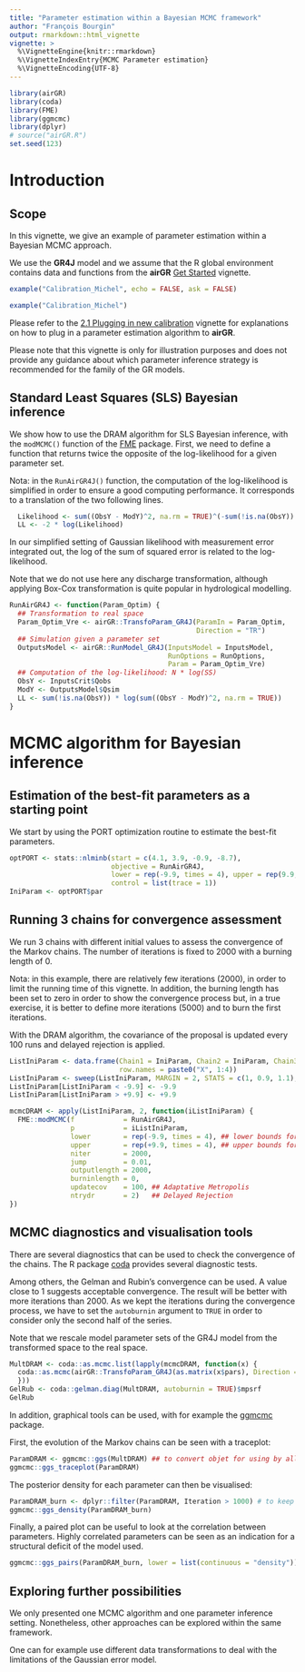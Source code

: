 ---
title: "Parameter estimation within a Bayesian MCMC framework"
author: "François Bourgin"
output: rmarkdown::html_vignette
vignette: >
  %\VignetteEngine{knitr::rmarkdown}
  %\VignetteIndexEntry{MCMC Parameter estimation}
  %\VignetteEncoding{UTF-8}
---



```{r, include=FALSE, fig.keep='none', results='hide'}
library(airGR)
library(coda)
library(FME)
library(ggmcmc)
library(dplyr)
# source("airGR.R")
set.seed(123)
```



# Introduction

## Scope

In this vignette, we give an example of parameter estimation within a Bayesian MCMC approach.

We use the **GR4J** model and we assume that the R global environment contains data and functions from the **airGR** [Get Started](V01_get_started.html) vignette.

```{r, warning=FALSE, fig.keep='none', results='hide', fig.height=10, fig.width=10, eval=TRUE, echo=FALSE, message=FALSE}
example("Calibration_Michel", echo = FALSE, ask = FALSE)
```
```{r, echo=TRUE, eval=FALSE}
example("Calibration_Michel")
```

Please refer to the [2.1 Plugging in new calibration](V02.1_param_optim.html) vignette for explanations on how to plug in a parameter estimation algorithm to **airGR**.


Please note that this vignette is only for illustration purposes and does not provide any guidance about which parameter inference strategy is recommended for the family of the GR models.

## Standard Least Squares (SLS) Bayesian inference

We show how to use the DRAM algorithm for SLS Bayesian inference, with the `modMCMC()` function of the [FME](https://cran.r-project.org/package=FME) package.
First, we need to define a function that returns twice the opposite of the log-likelihood for a given parameter set.

Nota: in the `RunAirGR4J()` function, the computation of the log-likelihood is simplified in order to ensure a good computing performance. It corresponds to a translation  of the two following lines. 
```{r, echo=TRUE, eval=FALSE}
  Likelihood <- sum((ObsY - ModY)^2, na.rm = TRUE)^(-sum(!is.na(ObsY)) / 2)
  LL <- -2 * log(Likelihood)

```

In our simplified setting of Gaussian likelihood with measurement error integrated out, the log of the sum of squared error is related to the log-likelihood.

Note that we do not use here any discharge transformation, although applying Box-Cox transformation is quite popular in hydrological modelling.

```{r, results='hide'}
RunAirGR4J <- function(Param_Optim) {
  ## Transformation to real space
  Param_Optim_Vre <- airGR::TransfoParam_GR4J(ParamIn = Param_Optim,
                                              Direction = "TR")
  ## Simulation given a parameter set
  OutputsModel <- airGR::RunModel_GR4J(InputsModel = InputsModel,
                                       RunOptions = RunOptions,
                                       Param = Param_Optim_Vre)
  ## Computation of the log-likelihood: N * log(SS)
  ObsY <- InputsCrit$Qobs
  ModY <- OutputsModel$Qsim
  LL <- sum(!is.na(ObsY)) * log(sum((ObsY - ModY)^2, na.rm = TRUE))
}
```

# MCMC algorithm for Bayesian inference

## Estimation of the best-fit parameters as a starting point
We start by using the PORT optimization routine to estimate the best-fit parameters.
```{r, results='hide'}
optPORT <- stats::nlminb(start = c(4.1, 3.9, -0.9, -8.7), 
                         objective = RunAirGR4J,
                         lower = rep(-9.9, times = 4), upper = rep(9.9, times = 4),
                         control = list(trace = 1))
IniParam <- optPORT$par
```

## Running 3 chains for convergence assessment

We run 3 chains with different initial values to assess the convergence of the Markov chains.
The number of iterations is fixed to 2000 with a burning length of 0.

Nota: in this example, there are relatively few iterations (2000), in order to limit the running time of this vignette. In addition, the burning length has been set to zero in order to show the convergence process but, in a true exercise, it is better to define more iterations (5000) and to burn the first iterations.

With the DRAM algorithm, the covariance of the proposal is updated every 100 runs and delayed rejection is applied.

```{r, results='hide'}
ListIniParam <- data.frame(Chain1 = IniParam, Chain2 = IniParam, Chain3 = IniParam,
                           row.names = paste0("X", 1:4))
ListIniParam <- sweep(ListIniParam, MARGIN = 2, STATS = c(1, 0.9, 1.1), FUN = "*")
ListIniParam[ListIniParam < -9.9] <- -9.9
ListIniParam[ListIniParam > +9.9] <- +9.9

mcmcDRAM <- apply(ListIniParam, 2, function(iListIniParam) {
  FME::modMCMC(f            = RunAirGR4J,
               p            = iListIniParam,
               lower        = rep(-9.9, times = 4), ## lower bounds for GR4J
               upper        = rep(+9.9, times = 4), ## upper bounds for GR4J
               niter        = 2000,
               jump         = 0.01,
               outputlength = 2000,
               burninlength = 0,
               updatecov    = 100, ## Adaptative Metropolis
               ntrydr       = 2)   ## Delayed Rejection
})
```

## MCMC diagnostics and visualisation tools

There are several diagnostics that can be used to check the convergence of the chains.
The R package [coda](https://cran.r-project.org/package=coda) provides several diagnostic tests.

Among others, the Gelman and Rubin's convergence can be used. A value close to 1 suggests acceptable convergence.
The result will be better with more iterations than 2000. As we kept the iterations during the convergence process, we have to set the `autoburnin` argument to `TRUE` in order to consider only the second half of the series.

Note that we rescale model parameter sets of the GR4J model from the transformed space to the real space.

```{r, results='hide'}
MultDRAM <- coda::as.mcmc.list(lapply(mcmcDRAM, function(x) {
  coda::as.mcmc(airGR::TransfoParam_GR4J(as.matrix(x$pars), Direction = "TR"))
  }))
GelRub <- coda::gelman.diag(MultDRAM, autoburnin = TRUE)$mpsrf
GelRub
```

In addition, graphical tools can be used, with for example the [ggmcmc](https://cran.r-project.org/package=ggmcmc) package.



First, the evolution of the Markov chains can be seen with a traceplot:

```{r, fig.width=6, fig.height=9, warning=FALSE}
ParamDRAM <- ggmcmc::ggs(MultDRAM) ## to convert objet for using by all ggs_* graphical functions
ggmcmc::ggs_traceplot(ParamDRAM)

```

The posterior density for each parameter can then be visualised:
```{r, fig.width=6, fig.height=9, warning=FALSE}
ParamDRAM_burn <- dplyr::filter(ParamDRAM, Iteration > 1000) # to keep only the second half of the series
ggmcmc::ggs_density(ParamDRAM_burn)
```

Finally, a paired plot can be useful to look at the correlation between parameters.
Highly correlated parameters can be seen as an indication for a structural deficit of the model used.
```{r, fig.width=6, fig.height=6}
ggmcmc::ggs_pairs(ParamDRAM_burn, lower = list(continuous = "density"))
```

## Exploring further possibilities

We only presented one MCMC algorithm and one parameter inference setting.
Nonetheless, other approaches can be explored within the same framework.

One can for example use different data transformations to deal with the limitations of the Gaussian error model.

<!-- Another extension is to infer the parameters of more advanced error model in addition of the **GR4J** model parameters.  -->


